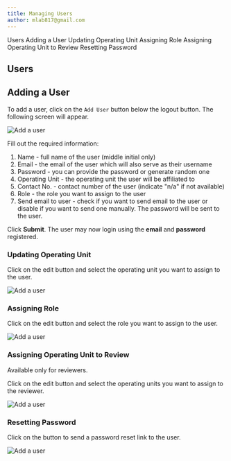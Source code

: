 ```yaml
---
title: Managing Users
author: mlab817@gmail.com
---
```


<AnchorLinks>
	<AnchorLink>Users</AnchorLink>
	<AnchorLink>Adding a User</AnchorLink>
	<AnchorLink>Updating Operating Unit</AnchorLink>
	<AnchorLink>Assigning Role</AnchorLink>
	<AnchorLink>Assigning Operating Unit to Review</AnchorLink>
	<AnchorLink>Resetting Password</AnchorLink>
</AnchorLinks>

## Users

## Adding a User

To add a user, click on the `Add User` button below the logout button. The following screen will appear.

![Add a user](/images/ipms-admin.web.app_add.png)

Fill out the required information:

1. Name - full name of the user (middle initial only)
2. Email - the email of the user which will also serve as their username
3. Password - you can provide the password or generate random one
4. Operating Unit - the operating unit the user will be affiliated to
5. Contact No. - contact number of the user (indicate "n/a" if not available)
6. Role - the role you want to assign to the user
7. Send email to user - check if you want to send email to the user or disable if you want to send one manually. The password will be sent to the user.

Click **Submit**. The user may now login using the **email** and **password** registered.

### Updating Operating Unit

Click on the edit button and select the operating unit you want to assign to the user.

![Add a user](/images/ipms-admin.web.app_update_ou.png)

### Assigning Role

Click on the edit button and select the role you want to assign to the user.

![Add a user](/images/ipms-admin.web.app_assign_role.png)

### Assigning Operating Unit to Review

<InlineNotification type="info">

Available only for reviewers.

</InlineNotification>

Click on the edit button and select the operating units you want to assign to the reviewer.

![Add a user](/images/ipms-admin.web.app_assign_ou.png)

### Resetting Password

Click on the button to send a password reset link to the user.

![Add a user](/images/ipms-admin.web.app_reset_email.png)